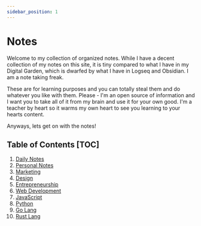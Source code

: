 ```yaml
---
sidebar_position: 1
---
```


# Notes

Welcome to my collection of organized notes. While I have a decent collection of my notes on this site, it is tiny compared to what I have in my Digital Garden, which is dwarfed by what I have in Logseq and Obsidian. I am a note taking freak.

These are for learning purposes and you can totally steal them and do whatever you like with them. Please - I'm an open source of information and I want you to take all of it from my brain and use it for your own good. I'm a teacher by heart so it warms my own heart to see you learning to your hearts content.

Anyways, lets get on with the notes!

## Table of Contents [TOC]
1. [Daily Notes](/docs-notes/01-daily-notes/)
2. [Personal Notes](/docs-notes/02-personal-notes/)
3. [Marketing](/docs-notes/03-marketing/)
4. [Design](/docs-notes/04-design/)
5. [Entrepreneurship](/docs-notes/05-entrepreneurship/)
6. [Web Development](/docs-notes/06-web-development/)
7. [JavaScript](/docs-notes/07-javascript/)
8. [Python](/docs-notes/08-python/)
9. [Go Lang](/docs-notes/09-go-lang/)
10. [Rust Lang](/docs-notes/10-rust-lang/)
